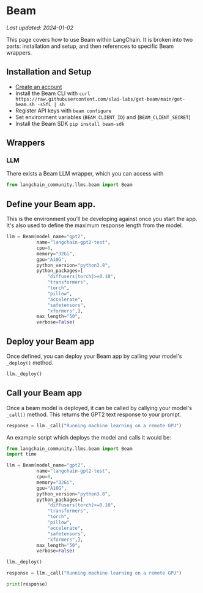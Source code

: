 # Beam
*Last updated: 2024-01-02*

This page covers how to use Beam within LangChain.
It is broken into two parts: installation and setup, and then references to specific Beam wrappers.

## Installation and Setup

- [Create an account](https://www.beam.cloud/)
- Install the Beam CLI with `curl https://raw.githubusercontent.com/slai-labs/get-beam/main/get-beam.sh -sSfL | sh`
- Register API keys with `beam configure`
- Set environment variables (`BEAM_CLIENT_ID`) and (`BEAM_CLIENT_SECRET`)
- Install the Beam SDK `pip install beam-sdk`

## Wrappers

### LLM

There exists a Beam LLM wrapper, which you can access with

```python
from langchain_community.llms.beam import Beam
```

## Define your Beam app.

This is the environment you’ll be developing against once you start the app.
It's also used to define the maximum response length from the model.
```python
llm = Beam(model_name="gpt2",
           name="langchain-gpt2-test",
           cpu=8,
           memory="32Gi",
           gpu="A10G",
           python_version="python3.8",
           python_packages=[
               "diffusers[torch]>=0.10",
               "transformers",
               "torch",
               "pillow",
               "accelerate",
               "safetensors",
               "xformers",],
           max_length="50",
           verbose=False)
```

## Deploy your Beam app

Once defined, you can deploy your Beam app by calling your model's `_deploy()` method.

```python
llm._deploy()
```

## Call your Beam app

Once a beam model is deployed, it can be called by callying your model's `_call()` method.
This returns the GPT2 text response to your prompt.

```python
response = llm._call("Running machine learning on a remote GPU")
```

An example script which deploys the model and calls it would be:

```python
from langchain_community.llms.beam import Beam
import time

llm = Beam(model_name="gpt2",
           name="langchain-gpt2-test",
           cpu=8,
           memory="32Gi",
           gpu="A10G",
           python_version="python3.8",
           python_packages=[
               "diffusers[torch]>=0.10",
               "transformers",
               "torch",
               "pillow",
               "accelerate",
               "safetensors",
               "xformers",],
           max_length="50",
           verbose=False)

llm._deploy()

response = llm._call("Running machine learning on a remote GPU")

print(response)
```